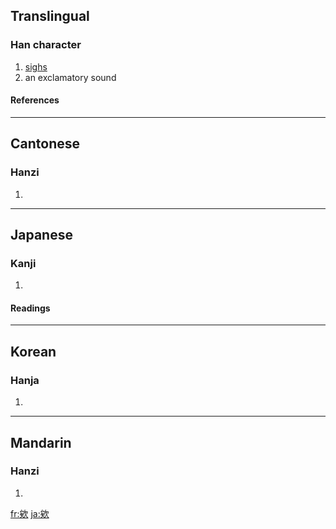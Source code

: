 {{see|唉}}

==Translingual==
===Han character===
{{Han char|rn=76|rad=欠|as=07|sn=11|four=2748<sub>2</sub>|canj=戈大弓人 (IKNO)}}
# [[sighs]]
# an exclamatory sound
====References====
{{Han ref|kx=0568.070|dkj=16090|dj=0956.190|hdz=32140.110|uh=6B38|ud=27448|bh=D5D9|bd=54745}}

----
==Cantonese==
===Hanzi===
{{yue-hanzi|jyut=|y=aai2, ei6 oi1}}
# {{defn|Cantonese}}

----
==Japanese==
===Kanji===
{{ja-kanji|grade=|rs=欠07}}
# {{defn|Japanese}} 
====Readings====
{{ja-readings|on=[[あい]] (ai), [[かい]] (kai)|kun=[[なげく]] (nageku)}}

----
==Korean==
===Hanja===
{{ko-hanja|hangeul=애|eumhun=|rv=ae|mr=ae|y=ay}}
# {{defn|Korean}}

----
==Mandarin==
===Hanzi===
{{cmn-hanzi|pin=[[ǎi]] ([[ai3]])|wg=ai<sup>3</sup>}}
# {{defn|Mandarin}}

[[fr:欸]]
[[ja:欸]]